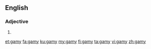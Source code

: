 ==English==

===Adjective===
{{en-adj}}

# {{alternative spelling of|gamey}}

[[et:gamy]]
[[fa:gamy]]
[[ku:gamy]]
[[my:gamy]]
[[fi:gamy]]
[[ta:gamy]]
[[vi:gamy]]
[[zh:gamy]]